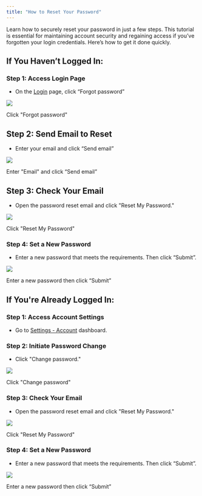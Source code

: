 ```yaml
---
title: "How to Reset Your Password"
---
```


Learn how to securely reset your password in just a few steps. This tutorial is essential for maintaining account security and regaining access if you’ve forgotten your login credentials. Here’s how to get it done quickly.

## **If You Haven’t Logged In:**

### **Step 1: Access Login Page**

- On the [Login](https://app.bitbybit.studio/login) page, click “Forgot password”

![](https://cdn.prod.website-files.com/659655f5b20d395a5c69efcf/672082c8c9da64a99e822fc7_AD_4nXeaMmJSW1F85_otkqubGebujyc1xY3Vs-Hfwl85rJhIaGofwIB1j1zNfAaudr2A4jhKMjPu2ekt14NugwLLJ-L_rCsp-N_xtk_rI9IhSWwlH3ynRM1tfC51f03vALVbs3OaYAkY_-IpSWaGCAuwW_yhqrU.png)

Click "Forgot password"

## **Step 2: Send Email to Reset**

- Enter your email and click “Send email”

![](https://cdn.prod.website-files.com/659655f5b20d395a5c69efcf/672082c8fb6001628b778a05_AD_4nXeHLxm6b_xsJjd0RC0aAoezvANPMN-inmSAu3VDtZCSxccCpi_IeSagurn6kA2k4J3LJYopLJvQkIel0l3_GQ0yLX_sr_ycI8kYOD9w2JWt06Jd_W-jcG4SQEPjrcWTfyGxwihserYzD6O4DP469ifJT8NM.png)

Enter "Email" and click “Send email”

## **Step 3: Check Your Email**

- Open the password reset email and click "Reset My Password."

![](https://cdn.prod.website-files.com/659655f5b20d395a5c69efcf/67120cb1d5eb1895e4b2cc4e_AD_4nXf4_JZeQbKtp8V4dQ0aDjg4VXlc7cDtTUUbYu6O3f1AQssQModzdu_ZobfSLXPd91wo7UqDlXxCtIzLc_fd6Q43VWgwVZoQndHrZhQD0C5k9YnpGalEqC5-ZJikH7axbBObuOmjpv_j53MBMD6QFinKwHGw.png)

Click "Reset My Password"

### **Step 4: Set a New Password**

- Enter a new password that meets the requirements. Then click “Submit”.

![](https://cdn.prod.website-files.com/659655f5b20d395a5c69efcf/67120cb223cf2e9f90d338a1_AD_4nXfMxpzi_MsaL3fPAO5yW97DBwqxKaquURsuBjxwj5yy9d0TuoeSkQHUl68UfKu6QVVebrknDiZUSDKHBbueRk-rQza5slalban57Uo1sKimEbJBDeRkVkgmn4k2Bc7hOiPozDTGm6KAs1YSp0W1hIjEkdBP.png)

Enter a new password then click “Submit”

## **If You're Already Logged In:**

### **Step 1: Access Account Settings**

- Go to [Settings - Account](https://app.bitbybit.studio/settings?section=account) dashboard.

### **Step 2: Initiate Password Change**

- Click "Change password."

![](https://cdn.prod.website-files.com/659655f5b20d395a5c69efcf/67120cb223cf2e9f90d3389e_AD_4nXfnHLt8hJBbfmdr4fHFoyyddD0fKmDdJS2lcEd3NanrIaEhkPmze-KlOODPlL0FXyXPBMUYicRZNHmB2iKafxxkvGepcxmkMzgkUw-Sl8mprQ1JClvIYGr5V_hM8N7qR_IdeQcxwjjyl1qM-Z1BQS8vCw0.png)

Click "Change password"

### **Step 3: Check Your Email**

- Open the password reset email and click "Reset My Password."

![](https://cdn.prod.website-files.com/659655f5b20d395a5c69efcf/67120cb1d5eb1895e4b2cc4e_AD_4nXf4_JZeQbKtp8V4dQ0aDjg4VXlc7cDtTUUbYu6O3f1AQssQModzdu_ZobfSLXPd91wo7UqDlXxCtIzLc_fd6Q43VWgwVZoQndHrZhQD0C5k9YnpGalEqC5-ZJikH7axbBObuOmjpv_j53MBMD6QFinKwHGw.png)

Click "Reset My Password"

### **Step 4: Set a New Password**

- Enter a new password that meets the requirements. Then click “Submit”.

![](https://cdn.prod.website-files.com/659655f5b20d395a5c69efcf/67120cb223cf2e9f90d338a1_AD_4nXfMxpzi_MsaL3fPAO5yW97DBwqxKaquURsuBjxwj5yy9d0TuoeSkQHUl68UfKu6QVVebrknDiZUSDKHBbueRk-rQza5slalban57Uo1sKimEbJBDeRkVkgmn4k2Bc7hOiPozDTGm6KAs1YSp0W1hIjEkdBP.png)

Enter a new password then click “Submit”